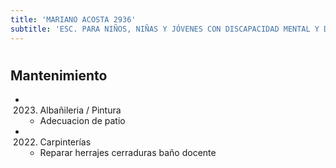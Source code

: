 ```yaml
---
title: 'MARIANO ACOSTA 2936'
subtitle: 'ESC. PARA NIÑOS, NIÑAS Y JÓVENES CON DISCAPACIDAD MENTAL Y DE FORMACIÓN INTEGRAL N° 07 JUAN XXIII'
---
```


#


## Mantenimiento

*  (2023) Albañileria / Pintura 
    + Adecuacion de patio

*  (2022) Carpinterías 
    + Reparar herrajes cerraduras baño docente



